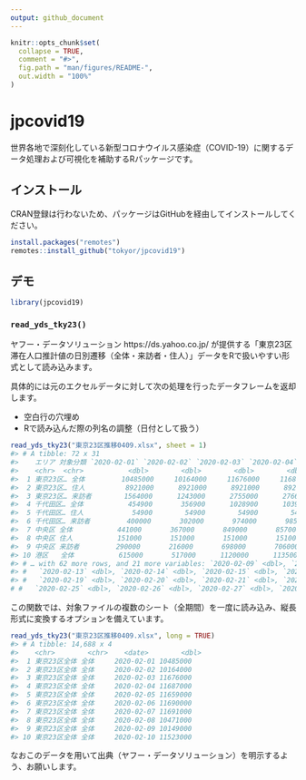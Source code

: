 ```yaml
---
output: github_document
---
```


<!-- README.md is generated from README.Rmd. Please edit that file -->

```r
knitr::opts_chunk$set(
  collapse = TRUE,
  comment = "#>",
  fig.path = "man/figures/README-",
  out.width = "100%"
)
```

# jpcovid19

<!-- badges: start -->
<!-- badges: end -->

世界各地で深刻化している新型コロナウイルス感染症（COVID-19）に関するデータ処理および可視化を補助するRパッケージです。

## インストール

CRAN登録は行わないため、パッケージはGitHubを経由してインストールしてください。

``` r
install.packages("remotes")
remotes::install_github("tokyor/jpcovid19")
```

## デモ

```r
library(jpcovid19)
```

### `read_yds_tky23()`

ヤフー・データソリューション https://ds.yahoo.co.jp/ が提供する「東京23区滞在人口推計値の日別遷移（全体・来訪者・住人）」データをRで扱いやすい形式として読み込みます。

具体的には元のエクセルデータに対して次の処理を行ったデータフレームを返却します。

- 空白行の穴埋め
- Rで読み込んだ際の列名の調整（日付として扱う）

```r
read_yds_tky23("東京23区推移0409.xlsx", sheet = 1)
#> # A tibble: 72 x 31                                                                                                        
#>    エリア 対象分類 `2020-02-01` `2020-02-02` `2020-02-03` `2020-02-04` `2020-02-05` `2020-02-06` `2020-02-07` `2020-02-08`
#>    <chr>  <chr>           <dbl>        <dbl>        <dbl>        <dbl>        <dbl>        <dbl>        <dbl>        <dbl>
#>  1 東京23区… 全体         10485000     10164000     11676000     11687000     11659000     11690000     11691000     10471000
#>  2 東京23区… 住人          8921000      8921000      8921000      8921000      8921000      8921000      8921000      8921000
#>  3 東京23区… 来訪者        1564000      1243000      2755000      2766000      2738000      2769000      2770000      1550000
#>  4 千代田区… 全体           454900       356900      1028900      1039900      1031900      1043900      1041900       453900
#>  5 千代田区… 住人            54900        54900        54900        54900        54900        54900        54900        54900
#>  6 千代田区… 来訪者         400000       302000       974000       985000       977000       989000       987000       399000
#>  7 中央区 全体           441000       367000       849000       857000       852000       861000       863000       440000
#>  8 中央区 住人           151000       151000       151000       151000       151000       151000       151000       151000
#>  9 中央区 来訪者         290000       216000       698000       706000       701000       710000       712000       289000
#> 10 港区   全体           615000       517000      1120000      1135000      1126000      1140000      1139000       614000
#> # … with 62 more rows, and 21 more variables: `2020-02-09` <dbl>, `2020-02-10` <dbl>, `2020-02-11` <dbl>, `2020-02-12` <dbl>,
#> #   `2020-02-13` <dbl>, `2020-02-14` <dbl>, `2020-02-15` <dbl>, `2020-02-16` <dbl>, `2020-02-17` <dbl>, `2020-02-18` <dbl>,
#> #   `2020-02-19` <dbl>, `2020-02-20` <dbl>, `2020-02-21` <dbl>, `2020-02-22` <dbl>, `2020-02-23` <dbl>, `2020-02-24` <dbl>,
# #   `2020-02-25` <dbl>, `2020-02-26` <dbl>, `2020-02-27` <dbl>, `2020-02-28` <dbl>, `2020-02-29` <dbl>
```

この関数では、対象ファイルの複数のシート（全期間）を一度に読み込み、縦長形式に変換するオプションを備えています。

```r
read_yds_tky23("東京23区推移0409.xlsx", long = TRUE)
#> # A tibble: 14,688 x 4                                                                                                       #>    エリア       対象分類 date       visitors
#>    <chr>        <chr>    <date>        <dbl>
#>  1 東京23区全体 全体     2020-02-01 10485000
#>  2 東京23区全体 全体     2020-02-02 10164000
#>  3 東京23区全体 全体     2020-02-03 11676000
#>  4 東京23区全体 全体     2020-02-04 11687000
#>  5 東京23区全体 全体     2020-02-05 11659000
#>  6 東京23区全体 全体     2020-02-06 11690000
#>  7 東京23区全体 全体     2020-02-07 11691000
#>  8 東京23区全体 全体     2020-02-08 10471000
#>  9 東京23区全体 全体     2020-02-09 10149000
#> 10 東京23区全体 全体     2020-02-10 11523000
```

なおこのデータを用いて出典（ヤフー・データソリューション）を明示するよう、お願いします。





